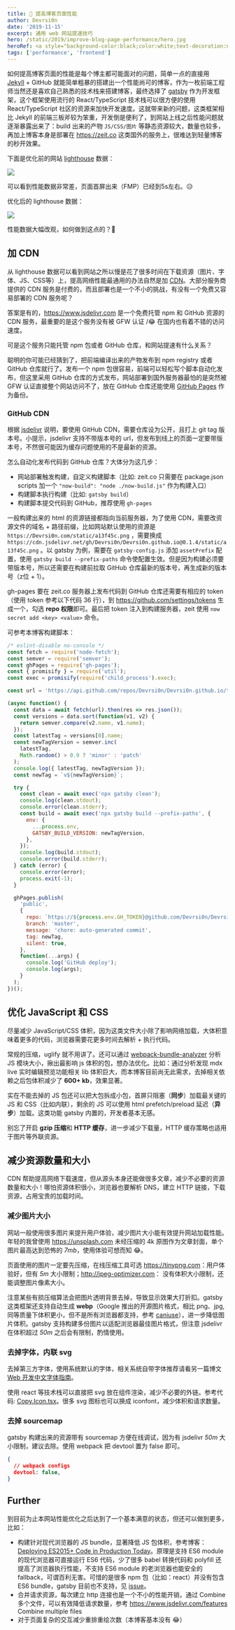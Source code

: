 ```yaml
---
title: 🚀 提高博客页面性能
author: Devrsi0n
date: '2019-11-15'
excerpt: 通用 web 网站提速技巧
hero: /static/2019/improve-blog-page-performance/hero.jpg
heroRef: <a style="background-color:black;color:white;text-decoration:none;padding:4px 6px;font-family:-apple-system, BlinkMacSystemFont, &quot;San Francisco&quot;, &quot;Helvetica Neue&quot;, Helvetica, Ubuntu, Roboto, Noto, &quot;Segoe UI&quot;, Arial, sans-serif;font-size:12px;font-weight:bold;line-height:1.2;display:inline-block;border-radius:3px" href="https://unsplash.com/@spacex?utm_medium=referral&amp;utm_campaign=photographer-credit&amp;utm_content=creditBadge" target="_blank" rel="noopener noreferrer" title="Download free do whatever you want high-resolution photos from SpaceX"><span style="display:inline-block;padding:2px 3px"><svg xmlns="http://www.w3.org/2000/svg" style="height:12px;width:auto;position:relative;vertical-align:middle;top:-2px;fill:white" viewBox="0 0 32 32"><title>unsplash-logo</title><path d="M10 9V0h12v9H10zm12 5h10v18H0V14h10v9h12v-9z"></path></svg></span><span style="display:inline-block;padding:2px 3px">SpaceX</span></a>
tags: ['performance', 'frontend']
---
```


如何提高博客页面的性能是每个博主都可能面对的问题，简单一点的直接用 [Jekyll](https://jekyllrb.com/) + GitHub 就能简单粗暴的搭建出一个性能尚可的博客，作为一枚前端工程师当然还是喜欢自己熟悉的技术栈来搭建博客，最终选择了 [gatsby](https://www.gatsbyjs.org/) 作为开发框架，这个框架使用流行的 React/TypeScript 技术栈可以很方便的使用 React/TypeScript 社区的资源来加快开发速度。这就带来新的问题，这类框架相比 Jekyll 的前端三板斧较为笨重，开发倒是便利了，到网站上线之后性能问题就逐渐暴露出来了：build 出来的产物 `JS/CSS/图片` 等静态资源较大，数量也较多，再加上博客本身是部署在 <https://zeit.co>  这类国外的服务上，很难达到轻量博客的秒开效果。

下面是优化前的网站 [lighthouse](https://developers.google.com/web/tools/lighthouse) 数据：

![](/static/2019/improve-blog-page-performance/before-lighthouse.png)

可以看到性能数据非常差，页面首屏出来（FMP）已经到5s左右。😥

优化后的 lighthouse 数据：

![](/static/2019/improve-blog-page-performance/after-lighthouse.png)

性能数据大幅改观，如何做到这点的？🤔

## 加 CDN

从 lighthouse 数据可以看到网站之所以慢是花了很多时间在下载资源（图片、字体、JS、CSS等）上，提高网络性能最通用的办法自然是加 [CDN](https://developer.mozilla.org/zh-CN/docs/Glossary/CDN)。大部分服务商提供的 CDN 服务是付费的，而且部署也是一个不小的挑战，有没有一个免费又容易部署的 CDN 服务呢？

答案是有的，<https://www.jsdelivr.com> 是一个免费托管 npm 和 GitHub 资源的 CDN 服务，最重要的是这个服务没有被 GFW 认证 /😂 在国内也有着不错的访问速度。

可是这个服务只能托管 npm 包或者 GitHub 仓库，和网站提速有什么关系？

聪明的你可能已经猜到了，把前端编译出来的产物发布到 npm registry 或者 GitHub 仓库就行了。发布一个 npm 包很容易，前端可以轻松写个脚本自动化发布，但这里采用 GitHub 仓库的方式发布，网站部署到国外服务器最怕的是突然被 GFW 认证直接整个网站访问不了，放在 GitHub 仓库还能使用 [GitHub Pages](https://pages.github.com/) 作为备份。

### GitHub CDN

根据 [jsdelivr](https://www.jsdelivr.com/features) 说明，要使用 GitHub CDN，需要仓库设为公开，且打上 git tag 版本号。小提示，jsdelivr 支持不带版本号的 url，但发布到线上的页面一定要带版本号，不然很可能因为缓存问题使用的不是最新的资源。

怎么自动化发布代码到 GitHub 仓库？大体分为这几步：

- 网站部署触发构建，自定义构建脚本（比如: zeit.co 只需要在 package.json scripts 加一个 `"now-build": "node ./now-build.js"` 作为构建入口）
- 构建脚本执行构建（比如: `gatsby build`）
- 构建脚本提交代码到 GitHub，推荐使用 `gh-pages`

<Message>

  一般构建出来的 html 的资源链接都指向当前服务器，为了使用 CDN，需要改资源文件的域名 + 路径前缀，比如网站默认使用的资源是 `https://Devrsi0n.com/static/a13f45c.png` ，需要换成 `https://cdn.jsdelivr.net/gh/Devrsi0n/Devrsi0n.github.io@0.1.4/static/a13f45c.png` 。以 gatsby 为例，需要在 `gatsby-config.js` 添加 `assetPrefix` 配置，使用 `gatsby build --prefix-paths` 命令使配置生效。但是因为构建必须要带版本号，所以还需要在构建前拉取 GitHub 仓库最新的版本号，再生成新的版本号（z位 + 1）。
</Message>

gh-pages 要在 zeit.co 服务器上发布代码到 GitHub 仓库还需要有相应的 token（使用 token 参考以下代码 36 行），到 <https://github.com/settings/tokens> 生成一个，勾选 **repo 权限**即可。最后把 token 注入到构建服务器，zeit 使用 `now secret add <key> <value>` 命令。

可参考本博客构建脚本：

```js title=now-build.js
/* eslint-disable no-console */
const fetch = require('node-fetch');
const semver = require('semver');
const ghPages = require('gh-pages');
const { promisify } = require('util');
const exec = promisify(require('child_process').exec);

const url = 'https://api.github.com/repos/Devrsi0n/Devrsi0n.github.io/tags';

(async function() {
  const data = await fetch(url).then(res => res.json());
  const versions = data.sort(function(v1, v2) {
    return semver.compare(v2.name, v1.name);
  });
  const latestTag = versions[0].name;
  const newTagVersion = semver.inc(
    latestTag,
    Math.random() > 0.9 ? 'minor' : 'patch'
  );
  console.log({ latestTag, newTagVersion });
  const newTag = `v${newTagVersion}`;

  try {
    const clean = await exec('npx gatsby clean');
    console.log(clean.stdout);
    console.error(clean.stderr);
    const build = await exec('npx gatsby build --prefix-paths', {
      env: {
        ...process.env,
        GATSBY_BUILD_VERSION: newTagVersion,
      },
    });
    console.log(build.stdout);
    console.error(build.stderr);
  } catch (error) {
    console.error(error);
    process.exit(-1);
  }

  ghPages.publish(
    'public',
    {
      repo: `https://${process.env.GH_TOKEN}@github.com/Devrsi0n/Devrsi0n.github.io.git`,
      branch: 'master',
      message: 'chore: auto-generated commit',
      tag: newTag,
      silent: true,
    },
    function(...args) {
      console.log('GitHub deploy');
      console.log(args);
    }
  );
})();
```

## 优化 JavaScript 和 CSS

尽量减少 JavaScript/CSS 体积，因为这类文件大小除了影响网络加载，大体积意味着更多的代码，浏览器需要花更多时间去解析 + 执行代码。

常规的压缩，uglify 就不用讲了。还可以通过 [webpack-bundle-analyzer](https://github.com/webpack-contrib/webpack-bundle-analyzer) 分析 JS 模块大小，揪出最影响 js 体积的包，想办法优化。比如：通过分析发现 mdx live 实时编辑预览功能相关 lib 体积巨大，而本博客目前尚无此需求，去掉相关依赖之后包体积减少了 **600+ kb**，效果显著。

实在不能去掉的 JS 包还可以把大包拆成小包，首屏只阻塞（**同步**）加载最关键的 JS 和 CSS（比如内联），剩余的 JS 可以使用 html prefetch/preload 延迟（**异步**）加载。这类功能 gatsby 内置的，开发者基本无感。

别忘了开启 **gzip 压缩**和 **HTTP 缓存**，进一步减少下载量，HTTP 缓存策略也适用于图片等外联资源。

## 减少资源数量和大小

CDN 帮助提高网络下载速度，但从源头本身还能做很多文章，减少不必要的资源数量和大小！哪怕资源体积很小，浏览器也要解析 DNS，建立 HTTP 链接，下载资源，占用宝贵的加载时间。

### 减少图片大小

网站一般使用很多图片来提升用户体验，减少图片大小能有效提升网站加载性能。年轻的我曾使用 <https://unsplash.com> 未经压缩的 4k 原图作为文章封面，单个图片最高达到恐怖的 *7mb*，使用体验可想而知 😂。

页面使用的图片一定要先压缩，在线压缩工具可选 <https://tinypng.com>：用户体验好，但有 *5m* 大小限制；<http://jpeg-optimizer.com>： 没有体积大小限制，还能调整图片像素大小。

注意某些有损压缩算法会把图片透明背景去掉，导致显示效果大打折扣。gatsby 这类框架还支持自动生成 **webp**（Google 推出的开源图片格式，相比 png、jpg, 同等质量下体积更小，但不是所有浏览器都支持，参考 [caniuse](https://caniuse.com/#search=webp)），进一步降低图片体积。gatsby 支持构建多份图片以适配浏览器最佳图片格式，但注意 jsdelivr 在体积超过 *50m* 之后会有限制，酌情使用。

### 去掉字体，内联 svg

去掉第三方字体，使用系统默认的字体，相关系统自带字体推荐请看另一篇博文 [Web 开发中文字体指南](/articles/a-guide-to-chinese-font-for-web-developer)。

使用 react 等技术栈可以直接把 svg 放在组件渲染，减少不必要的外链。参考代码: [Copy.Icon.tsx](https://github.com/Devrsi0n/blog/blob/8a750f73a39cf148a2093929a2c9573eb42fa1c2/src/icons/ui/Copy.Icon.tsx#L3)。很多 svg 图标也可以换成 iconfont，减少体积和请求数量。

### 去掉 sourcemap

gatsby 构建出来的资源带有 sourcemap 方便在线调试，因为有 jsdelivr *50m* 大小限制，建议去除。使用 webpack 把 devtool 置为 false 即可。

```json
{
  // webpack configs
  devtool: false,
}
```

## Further

到目前为止本网站性能优化之后达到了一个基本满意的状态，但还可以做到更多，比如：

- 构建针对现代浏览器的 JS bundle，显著降低 JS 包体积，参考博客：[Deploying ES2015+ Code in Production Today](https://philipwalton.com/articles/deploying-es2015-code-in-production-today/)。原理是支持 ES6 module 的现代浏览器可直接运行 ES6 代码，少了很多 babel 转换代码和 polyfill 还提高了浏览器执行性能，不支持 ES6 module 的老浏览器也能安全的 fallback，可谓百利无害。可惜的是很多 npm 包（比如：react）并没有包含 ES6 bundle，gatsby 目前也不支持，见 [issue](https://github.com/gatsbyjs/gatsby/issues/2114)。
- 合并请求资源，每次建立 http 连接也是一个不小的性能开销，通过 Combine 多个文件，可以有效降低请求数量，参考 <https://www.jsdelivr.com/features> Combine multiple files
- 对于页面复杂的交互减少重排重绘次数（本博客基本没有 😂）
